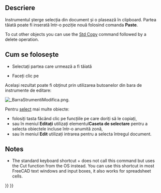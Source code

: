 <languages/>

{{Docnav
|[[Std_Redo|Redo]]
|[[Std_Copy|Copy]]
|[[Std_Edit_Menu|Std Edit Menu]]
|IconL=Std_Redo.svg
|IconR=Std_Copy.svg
|IconC=Freecad.svg
}}

<div class="mw-translate-fuzzy">
{{GuiCommand|Name=Std Cut|MenuLocation=[[Std_Edit_Menu|Edit]] → Cut|Shortcut=Ctrl+X|Workbenches=All|SeeAlso=[[Std Copy|Copy]], [[Std Paste|Paste]], [[Std Delete|Delete]]}}
</div>

<span id="Description"></span>
==Descriere==

<div class="mw-translate-fuzzy">
Instrumentul șterge selecția din document și o plasează în clipboard. Partea tăiată poate fi inserată într-o poziție nouă folosind comanda ''' Paste '''.
</div>

To cut other objects you can use the [[Std_Copy|Std Copy]] command followed by a delete operation.

<span id="Usage"></span>
<div class="mw-translate-fuzzy">
== Cum se folosește ==
</div>

<div class="mw-translate-fuzzy">
* Selectați partea care urmează a fi tăiată

* Faceți clic pe {{KEY | [[File: Std_Cut.png | 16px]] Tăiere}}

Același rezultat poate fi obținut prin utilizarea butoanelor din bara de instrumente de editare:

[[File: BarraStrumentiModifica.png]].

Pentru [[Draft_Select/it|select]] mai multe obiecte:
* folosiți tasta {{KEY|CTRL}} făcând clic pe funcțiile pe care doriți să le copiați,
* sau în meniul '''Editați ''' utilizați elementul'''Caseta de selectare ''' pentru a selecta obiectele incluse într-o anumită zonă,
* sau în meniul '''Edit ''' utilizați intrarea {{KEY | [[File: Std SelectAll.png | 16px]] Selectați toate}} pentru a selecta întregul document.
</div>

==Notes==

* The standard keyboard shortcut {{KEY|Ctrl}}+{{KEY|X}} does not call this command but uses the Cut function from the OS instead. You can use this shortcut in most FreeCAD text windows and input boxes, it also works for spreadsheet cells.


{{Docnav
|[[Std_Redo|Redo]]
|[[Std_Copy|Copy]]
|[[Std_Edit_Menu|Std Edit Menu]]
|IconL=Std_Redo.svg
|IconR=Std_Copy.svg
|IconC=Freecad.svg
}}

{{Std_Base_navi{{#translation:}}}}
{{Userdocnavi{{#translation:}}}}